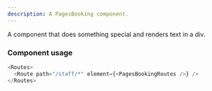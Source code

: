 ```yaml
---
description: A PagesBooking component.
---
```


A component that does something special and renders text in a div.

### Component usage

```js
<Routes>
  <Route path="/staff/*" element={<PagesBookingRoutes />} />
</Routes>
```
